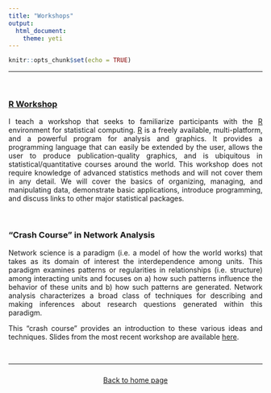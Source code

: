 ```yaml
---
title: "Workshops"
output: 
  html_document:
    theme: yeti
---
```


<style>
body {
text-align: justify}
</style>

```r
knitr::opts_chunk$set(echo = TRUE)
```

----

<br>

### [R Workshop](https://jacobtnyoung.github.io/RWorkshop/)

I teach a workshop that seeks to familiarize participants with the [R](http://cran.r-project.org/) environment for statistical computing. [R](http://cran.r-project.org/) is a freely available, multi-platform,  and a powerful program for analysis and graphics. It provides a programming language that can easily be extended by the user, allows the user to produce publication-quality graphics, and is ubiquitous in statistical/quantitative courses around the world. This workshop does not require knowledge of advanced statistics methods and will not cover them in any detail. We will cover the basics of organizing, managing, and manipulating data, demonstrate basic applications, introduce programming, and discuss links to other major statistical packages.

<br>

### "Crash Course" in Network Analysis

Network science is a paradigm (i.e. a model of how the world works) that takes as its domain of interest the interdependence among units. This paradigm examines patterns or regularities in relationships (i.e. structure) among interacting units and focuses on a) how such patterns influence the behavior of these units and b) how such patterns are generated. Network analysis characterizes a broad class of techniques for describing and making inferences about research questions generated within this paradigm.

This "crash course" provides an introduction to these various ideas and techniques. Slides from the most recent workshop are available [here](https://github.com/jacobtnyoung/jacobtnyoung.github.io/raw/master/_workshops/Networks-Crash-Course-SLIDES.pdf).

<br>

----

### {.tabset .tabset-fade .tabset-pills} 

<p align="center">
[Back to home page](https://jacobtnyoung.github.io/)
</p>

<br>
